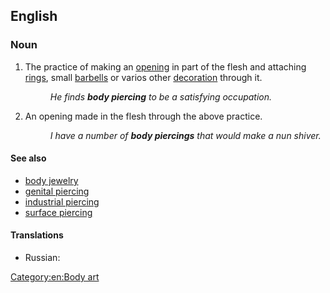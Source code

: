==English==
{{wikipedia}}

===Noun===
{{en-noun|head=[[body]] [[piercing]]}}

# {{context|uncountable|lang=en}} The practice of making an [[opening]] in part of the flesh and attaching [[ring]]s, small [[barbells]] or varios other [[decoration]] through it.
#: ''He finds '''body piercing''' to be a satisfying occupation.''
# {{context|countable|lang=en}} An opening made in the flesh through the above practice.
#: ''I have a number of '''body piercings''' that would make a nun shiver.''

====See also====
* [[body jewelry]]
* [[genital piercing]]
* [[industrial piercing]]
* [[surface piercing]]

====Translations====
{{trans-top|the practice}}
{{trans-mid}}
{{trans-bottom}}

{{trans-top|the hole}}
* Russian: {{t+|ru|пирсинг|m|tr=pirsing|sc=Cyrl}}
{{trans-mid}}
{{trans-bottom}}

[[Category:en:Body art]]